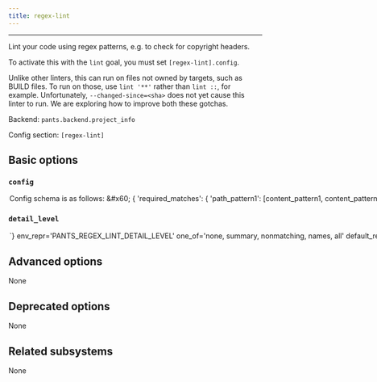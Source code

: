 ```yaml
---
title: regex-lint
---
```



---

Lint your code using regex patterns, e.g. to check for copyright headers.

To activate this with the `lint` goal, you must set `[regex-lint].config`.

Unlike other linters, this can run on files not owned by targets, such as BUILD files. To run on those, use `lint '**'` rather than `lint ::`, for example. Unfortunately, `--changed-since=<sha>` does not yet cause this linter to run. We are exploring how to improve both these gotchas.

Backend: <span className="color--primary">`pants.backend.project_info`</span>

Config section: <span className="color--primary">`[regex-lint]`</span>

<span className={styles.options}>

## Basic options

### `config`

<Option
  cli_repr={`--regex-lint-config="{'key1': val1, 'key2': val2, ...}"`}
  env_repr='PANTS_REGEX_LINT_CONFIG'
  default_repr={`{}`}
>

Config schema is as follows:

`&#x60;`
&#123;
&#x27;required_matches&#x27;: &#123;
&#x27;path_pattern1&#x27;: [content_pattern1, content_pattern2],
&#x27;path_pattern2&#x27;: [content_pattern1, content_pattern3],
...
&#125;,
&#x27;path_patterns&#x27;: [
&#123;
&#x27;name&#x27;: path_pattern1&#x27;,
&#x27;pattern&#x27;: &#x3C;path regex pattern&#x3E;,
&#x27;inverted&#x27;: True|False (defaults to False),
&#x27;content_encoding&#x27;: &#x3C;encoding&#x3E; (defaults to utf8)
&#125;,
...
],
&#x27;content_patterns&#x27;: [
&#123;
&#x27;name&#x27;: &#x27;content_pattern1&#x27;,
&#x27;pattern&#x27;: &#x3C;content regex pattern&#x3E;,
&#x27;inverted&#x27;: True|False (defaults to False)
&#125;
...
]
&#125;
`&#x60;`

Meaning: if a file matches some path pattern, its content must match all the corresponding content patterns.

It&#x27;s often helpful to load this config from a JSON or YAML file. To do that, set `[regex-lint].config = '@path/to/config.yaml'`, for example.

</Option>

### `detail_level`

<Option
  cli_repr={`--regex-lint-detail-level=<DetailLevel>`}
  env_repr='PANTS_REGEX_LINT_DETAIL_LEVEL'
  one_of='none, summary, nonmatching, names, all'
  default_repr={`nonmatching`}
>

How much detail to include in the result.

</Option>

## Advanced options

None

## Deprecated options

None

## Related subsystems

None

</span>
